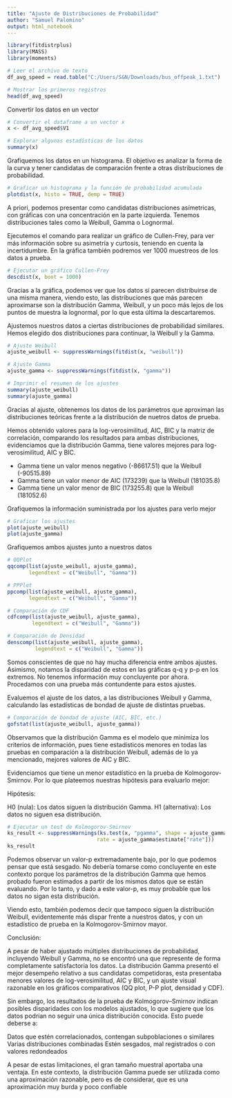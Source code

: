 ---
title: "Ajuste de Distribuciones de Probabilidad"
author: "Samuel Palomino"
output: html_notebook
---

```{r}
library(fitdistrplus)
library(MASS)
library(moments)

# Leer el archivo de texto
df_avg_speed = read.table("C:/Users/S&N/Downloads/bus_offpeak_1.txt")

# Mostrar los primeros registros
head(df_avg_speed)
```

Convertir los datos en un vector

```{r}
# Convertir el dataframe a un vector x
x <- df_avg_speed$V1

# Explorar algunas estadísticas de los datos
summary(x)
```

Grafiquemos los datos en un histograma. El objetivo es analizar la forma de la 
curva y tener candidatas de comparación frente a otras distribuciones de 
probabilidad.

```{r}
# Graficar un histograma y la función de probabilidad acumulada
plotdist(x, histo = TRUE, demp = TRUE)
```
A priori, podemos presentar como candidatas distribuciones asímetricas, con 
gráficas con una concentración en la parte izquierda. Tenemos distribuciones 
tales como la Weibull, Gamma o Lognormal.

Ejecutemos el comando para realizar un gráfico de Cullen-Frey, para ver
más información sobre su asimetría y curtosis, teniendo en cuenta la 
incertidumbre. En la gráfica también podremos ver 1000 muestreos de los datos a
prueba.

```{r}
# Ejecutar un gráfico Cullen-Frey
descdist(x, boot = 1000)
```
Gracias a la gráfica, podemos ver que los datos sí parecen distribuirse de una
misma manera, viendo esto, las distribuciones que más parecen aproximarse son
la distribución Gamma, Weibull, y un poco más lejos de los puntos de muestra la
lognormal, por lo que esta última la descartaremos.

Ajustemos nuestros datos a ciertas distribuciones de probabilidad similares.
Hemos elegido dos distribuciones para continuar, la Weibull y la Gamma.

```{r}
# Ajuste Weibull
ajuste_weibull <- suppressWarnings(fitdist(x, "weibull"))

# Ajuste Gamma
ajuste_gamma <- suppressWarnings(fitdist(x, "gamma"))

# Imprimir el resumen de los ajustes
summary(ajuste_weibull)
summary(ajuste_gamma)
```
Gracias al ajuste, obtenemos los datos de los parámetros que aproximan las 
distribuciones teóricas frente a la distribución de nuetros datos de prueba.

Hemos obtenido valores para la log-verosimilitud, AIC, BIC y la matriz de
correlación, comparando los resultados para ambas distribuciones, evidenciamos
que la distribución Gamma, tiene valores mejores para log-verosimilitud, AIC y 
BIC. 

- Gamma tiene un valor menos negativo (-86617.51) que la Weibull (-90515.89)
- Gamma tiene un valor menor de AIC (173239) que la Weibull (181035.8)
- Gamma tiene un valor menor de BIC (173255.8) que la Weibull (181052.6)

Grafiquemos la información suministrada por los ajustes para verlo mejor

```{r}
# Graficar los ajustes
plot(ajuste_weibull)
plot(ajuste_gamma)
```

Grafiquemos ambos ajustes junto a nuestros datos

```{r}
# QQPlot
qqcomp(list(ajuste_weibull, ajuste_gamma),
       legendtext = c("Weibull", "Gamma"))

# PPPlot
ppcomp(list(ajuste_weibull, ajuste_gamma),
       legendtext = c("Weibull", "Gamma"))

# Comparación de CDF
cdfcomp(list(ajuste_weibull, ajuste_gamma),
        legendtext = c("Weibull", "Gamma"))

# Comparación de Densidad
denscomp(list(ajuste_weibull, ajuste_gamma),
         legendtext = c("Weibull", "Gamma"))
```
Somos conscientes de que no hay mucha diferencia entre ambos ajustes. Asimismo,
notamos la disparidad de estos en las gráficas q-q y p-p en los extremos. No 
tenemos información muy concluyente por ahora. Procedamos con una prueba más
contundente para estos ajustes.

Evaluemos el ajuste de los datos, a las distribuciones Weibull y Gamma, 
calculando las estadísticas de bondad de ajuste de distintas pruebas.

```{r}
# Comparación de bondad de ajuste (AIC, BIC, etc.)
gofstat(list(ajuste_weibull, ajuste_gamma))
```

Observamos que la distribución Gamma es el modelo que minimiza los criterios 
de información, pues tiene estadísticos menores en todas las pruebas en
comparación a la distribución Weibull, además de lo ya mencionado, mejores 
valores de AIC y BIC. 

Evidenciamos que tiene un menor estadístico en la prueba de Kolmogorov-Smirnov. 
Por lo que plateemos nuestras hipótesis para evaluarlo mejor:

Hipótesis:

H0 (nula): Los datos siguen la distribución Gamma.
H1 (alternativa): Los datos no siguen esa distribución.

```{r}
# Ejecutar un test de Kolmogorov-Smirnov
ks_result <- suppressWarnings(ks.test(x, "pgamma", shape = ajuste_gamma$estimate["shape"],
                             rate = ajuste_gamma$estimate["rate"]))
ks_result
```
Podemos observar un valor-p extremadamente bajo, por lo que podemos pensar que 
está sesgado. No debería tomarse como concluyente en este contexto porque los 
parámetros de la distribución Gamma que hemos probado fueron estimados a partir 
de los mismos datos que se están evaluando. Por lo tanto, y dado a este valor-p,
es muy probable que los datos no sigan esta distribución.

Viendo esto, también podemos decir que tampoco siguen la distribución Weibull, 
evidentemente más dispar frente a nuestros datos, y con un estadístico de prueba
en la Kolmogorov-Smirnov mayor.

Conclusión:

A pesar de haber ajustado múltiples distribuciones de probabilidad,
incluyendo Weibull y Gamma, no se encontró una que represente de forma
completamente satisfactoria los datos. La distribución
Gamma presentó el mejor desempeño relativo a sus candidatas competidoras, esta
presentaba menores valores de log-verosimilitud, AIC y BIC, y un ajuste visual 
razonable en los gráficos comparativos (QQ plot, P-P plot, densidad y CDF). 

Sin embargo, los resultados de la prueba de Kolmogorov–Smirnov indican
posibles disparidades con los modelos ajustados, lo que sugiere que los
datos podrían no seguir una única distribución conocida. Esto puede deberse a:

Datos que estén correlacionados, contengan subpoblaciones o similares
Varias distribuciones combinadas
Estén sesgados, mal registrados o con valores redondeados

A pesar de estas limitaciones, el gran tamaño muestral aportaba una ventaja.
En este contexto, la distribución Gamma puede ser utilizada como una aproximación
razonable, pero es de considerar, que es una aproximación muy burda y poco
confiable